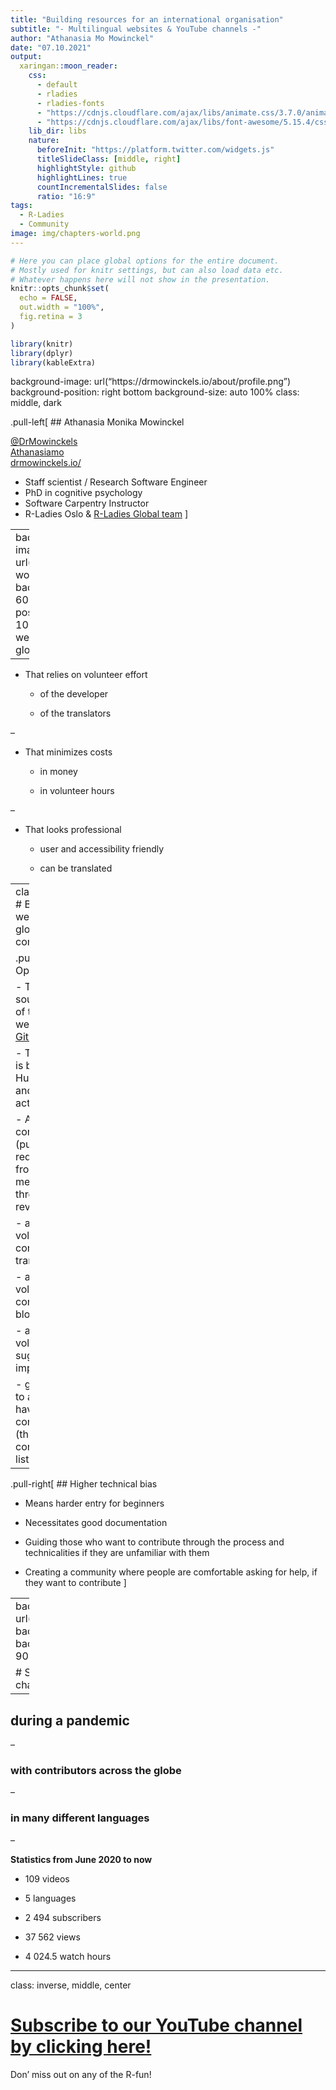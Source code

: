 ```yaml
---
title: "Building resources for an international organisation"
subtitle: "- Multilingual websites & YouTube channels -"
author: "Athanasia Mo Mowinckel"
date: "07.10.2021"
output:
  xaringan::moon_reader:
    css: 
      - default
      - rladies
      - rladies-fonts
      - "https://cdnjs.cloudflare.com/ajax/libs/animate.css/3.7.0/animate.min.css"
      - "https://cdnjs.cloudflare.com/ajax/libs/font-awesome/5.15.4/css/all.min.css"
    lib_dir: libs
    nature:
      beforeInit: "https://platform.twitter.com/widgets.js"
      titleSlideClass: [middle, right]
      highlightStyle: github
      highlightLines: true
      countIncrementalSlides: false 
      ratio: "16:9"
tags:
  - R-Ladies
  - Community
image: img/chapters-world.png
---
```


```r
# Here you can place global options for the entire document.
# Mostly used for knitr settings, but can also load data etc.
# Whatever happens here will not show in the presentation.
knitr::opts_chunk$set(
  echo = FALSE,
  out.width = "100%",
  fig.retina = 3
)

library(knitr)
library(dplyr)
library(kableExtra)
```

background-image: url("https://drmowinckels.io/about/profile.png")
background-position: right bottom
background-size: auto 100%
class: middle, dark

.pull-left[
## Athanasia Monika Mowinckel

[<i class="fab fa-twitter fa-2x"></i> @DrMowinckels](https://twitter.com/DrMowinckels)   
[<i class="fab fa-github fa-2x" aria-hidden="true"></i> Athanasiamo](https://github.com/Athanasiamo)  
[<i class="fa fa-globe fa-2x" aria-hidden="true"></i> drmowinckels.io/](https://drmowinckels.io/)  

- Staff scientist / Research Software Engineer  
- PhD in cognitive psychology  
- Software Carpentry Instructor   
- R-Ladies Oslo & [R-Ladies Global team](www.rladies.org)
] 

---
background-image: url("img/chapters-world.png")
background-size: 60%
background-position: 85% 100%
# Building a website for a global community

--

- That relies on volunteer effort

  - of the developer

  - of the translators

--

- That minimizes costs

  - in money
  
  - in volunteer hours
  
--

- That looks professional
  
  - user and accessibility friendly
  
  - can be translated
  
---
class: inverse
# Building a website for a global community

.pull-left[
## Open-source

- The entire source code of the new website is on [GitHub](https://github.com/rladies/website)

- The website is built using Hugo, Netlify, and GitHub actions

- Allows contributions (pull-requests) from anyone, merged through code review

    - allows volunteers to contribute translations
    
    - allows volunteers to contribute blog posts
    
    - allows volunteers to suggest improvements
    
    - gives credit to all who have contributed (through contributors list)
]

--

.pull-right[
## Higher technical bias

- Means harder entry for beginners

- Necessitates good documentation 

- Guiding those who want to contribute through the process and technicalities if they are unfamiliar with them

- Creating a community where people are comfortable asking for help, if they want to contribute
]

---
background-image: url("img/youtube_home.png")
background-size: 50%
background-position: 90% 90%

# Setting up a YouTube channel

--

## during a pandemic

--

### with contributors across the globe

--

### in many different languages

--

**Statistics from June 2020 to now**

 - <i class="fab fa-youtube" aria-hidden="true"></i> 109 videos
 
 - <i class="fas fa-language" aria-hidden="true"></i> 5 languages
 
 - <i class="fa fa-users" aria-hidden="true"></i> 2 494 subscribers
 
 - <i class="fa fa-eye" aria-hidden="true"></i> 37 562 views
 
 - <i class="fa fa-clock" aria-hidden="true"></i> 4 024.5 watch hours


---

class: inverse, middle, center

# [Subscribe to our YouTube channel by clicking here!](https://www.youtube.com/rladies-global)
Don' miss out on any of the R-fun!



